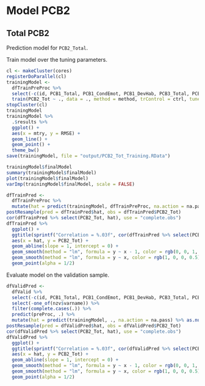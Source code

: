 # Model PCB2


## Total PCB2

Prediction model for `PCB2_Total`.

Train model over the tuning parameters.

```r
cl <- makeCluster(cores)
registerDoParallel(cl)
trainingModel <-
  dfTrainPreProc %>% 
  select(-c(id, PCB1_Total, PCB1_CondEmot, PCB1_DevHab, PCB3_Total, PCB3_PCPonly, PCB3_Person, PCB3_Resource)) %>% 
  train(PCB2_Tot ~ ., data = ., method = method, trControl = ctrl, tuneGrid = grid, na.action = na.exclude)
stopCluster(cl)
trainingModel
trainingModel %>% 
  .$results %>% 
  ggplot() + 
  aes(x = mtry, y = RMSE) +
  geom_line() +
  geom_point() +
  theme_bw()
save(trainingModel, file = "output/PCB2_Tot_Training.RData")
```

```r
trainingModel$finalModel
summary(trainingModel$finalModel)
plot(trainingModel$finalModel)
varImp(trainingModel$finalModel, scale = FALSE)
```

```r
dfTrainPred <- 
  dfTrainPreProc %>% 
  mutate(hat = predict(trainingModel, dfTrainPreProc, na.action = na.pass) %>% as.numeric())
postResample(pred = dfTrainPred$hat, obs = dfTrainPred$PCB2_Tot)
cor(dfTrainPred %>% select(PCB2_Tot, hat), use = "complete.obs")
dfTrainPred %>% 
  ggplot() +
  ggtitle(sprintf("Correlation = %.03f", cor(dfTrainPred %>% select(PCB2_Tot, hat), use = "complete.obs") %>% .[1, 2])) +
  aes(x = hat, y = PCB2_Tot) +
  geom_abline(slope = 1, intercept = 0) +
  geom_smooth(method = "lm", formula = y ~ x - 1, color = rgb(0, 0, 1, 0.5), se = FALSE) +
  geom_smooth(method = "lm", formula = y ~ x, color = rgb(1, 0, 0, 0.5), se = FALSE) +
  geom_point(alpha = 1/2)
```

Evaluate model on the validation sample.

```r
dfValidPred <- 
  dfValid %>% 
  select(-c(id, PCB1_Total, PCB1_CondEmot, PCB1_DevHab, PCB3_Total, PCB3_PCPonly, PCB3_Person, PCB3_Resource)) %>% 
  select(-one_of(nzv$varname)) %>%
  filter(complete.cases(.)) %>% 
  predict(preProc, .) %>% 
  mutate(hat = predict(trainingModel, ., na.action = na.pass) %>% as.numeric())
postResample(pred = dfValidPred$hat, obs = dfValidPred$PCB2_Tot)
cor(dfValidPred %>% select(PCB2_Tot, hat), use = "complete.obs")
dfValidPred %>% 
  ggplot() +
  ggtitle(sprintf("Correlation = %.03f", cor(dfValidPred %>% select(PCB2_Tot, hat), use = "complete.obs") %>% .[1, 2])) +
  aes(x = hat, y = PCB2_Tot) +
  geom_abline(slope = 1, intercept = 0) +
  geom_smooth(method = "lm", formula = y ~ x - 1, color = rgb(0, 0, 1, 0.5), se = FALSE) +
  geom_smooth(method = "lm", formula = y ~ x, color = rgb(1, 0, 0, 0.5), se = FALSE) +
  geom_point(alpha = 1/2)
```
